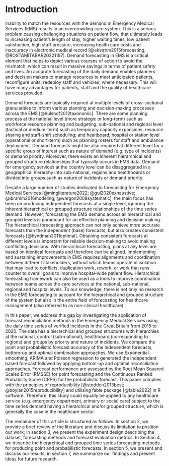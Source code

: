 # Introduction {#sec-intro}

Inability to match the resources with the demand in Emergency Medical Services (EMS) results in an overcrowding care system. This is a serious problem causing challenging situations on patient flow, that ultimately leads to increasing patient's length of stay, higher waiting times, low patient satisfaction, high staff pressure, increasing health care costs and inaccuracy in electronic medical record [@ekstrom2015forecasting; @ROSTAMITABAR20221197]. Demand forecasting in EMS is a critical element that helps to depict various courses of action to avoid the mismatch, which can result in massive savings in terms of patient safety and lives. An accurate forecasting of the daily demand enables planners and decision makers to manage resources to meet anticipated patients, reconfigure units, redeploy staff and vehicles, where necessary. This will have many advantages for patients, staff and the quality of healthcare services provided.

Demand forecasts are typically required at multiple levels of cross-sectional granularities to inform various planning and decision-making processes across the EMS [@hulshof2012taxonomic]. There are some planning process at the national level (more strategic or long-term) such as workforce resource planning and budgeting; sub-national and regional level (tactical or medium-term) such as temporary capacity expansions, resource sharing and staff-shift scheduling; and healtboard, hospital or station level (operational or short-term) such as planning rosters for staff and ambulance deployment. Demand forecasts might be also required at different level for a specific group of interest such as nature of demand (e.g. type of incidents) or demand priority. Moreover, there exists an inherent hierarchical and grouped structure relationships that typically occurs in EMS data. Demand for emergency services at the country level can be disaggregated in a geographical hierarchy into sub-national, regions and healthboards or divided into groups such as nature of incidents or demand priority.

Despite a large number of studies dedicated to forecasting for Emergency Medical Services [@mingliterature2022; @gul2020exhaustive; @ibrahim2016modeling; @wargon2009systematic], the main focus has been on producing independent forecasts at a single level, ignoring the inherent hierarchical or grouped structure relationships of the time series demand. However, forecasting the EMS demand across all hierarchical and grouped levels is paramount for an effective planning and decision making. The hierarchical forecasting approach can not only achieve more accurate forecasts than the independent (base) forecasts, but also creates consistent forecasts [@hyndman2011optimal]. Obtaining consistent forecasts at different levels is important for reliable decision-making to avoid making conflicting decisions. With hierarchical forecasting, plans at any level are based on identical forecasts and therefore can be aligned. Implementing and sustaining improvements in EMS requires alignments and coordination between different stakeholders, without which teams operate in isolation that may lead to conflicts, duplication work, rework, or work that runs counter to overall goals to improve hospital-wide patient flow. Hierarchical forecasting framework can also be used as a tools to improve coordination between teams across the care services at the national, sub-national, regional and hospital levels. To our knowledge, there is not only no research in the EMS forecasting to account for the hierarchical and grouped structure of the system but also in the entire field of forecasting for healthcare management (also referred to as non-clinical healthcare).

In this paper, we address this gap by investigating the application of forecast reconciliation methods in the Emergency Medical Services using the daily time series of verified incidents in the Great Britain from 2015 to 2020. The data has a hierarchical and grouped structures with hierarchies at the national, control (sub-national), healthboard (corresponding to regions) and groups by priority and nature of incidents. We compare the point and probabilistic forecast accuracy of the independent forecasts, bottom-up and optimal combination approaches. We use Exponential smoothing, ARIMA and Poisson regression to generated the independent based forecast followed by applying bottom-up and optimal reconciliation approaches. Forecast performance are assessed by the Root Mean Squared Scaled Error (RMSSE) for point forecasting and the Continuous Ranked Probability Score (CRPS) for the probabilistic forecast. This paper complies with the principles of reproducibility  [@stodden2013best; @boylan2015reproducibility] and utilising fable package [@fable2022] in R software. Therefore, this study could equally be applied to any healthcare service (e.g. emergency department, primary or social care) subject to the time series demand having a hierarchical and/or grouped structure, which is generally the case in the healthcare sector.

The remainder of this article is structured as follows: In section 2, we provide a brief review of the
literature and discuss its limitation to position our work; in section 3, we present the experiment design describing the dataset, forecasting methods and forecast evaluation metrics. In Section 4, we describe the hierarchical and grouped time series forecasting methods for producing point and probabilistic forecasts. In section 5, we present and discuss our results; in section 7, we summarize
our findings and present ideas for future research.
